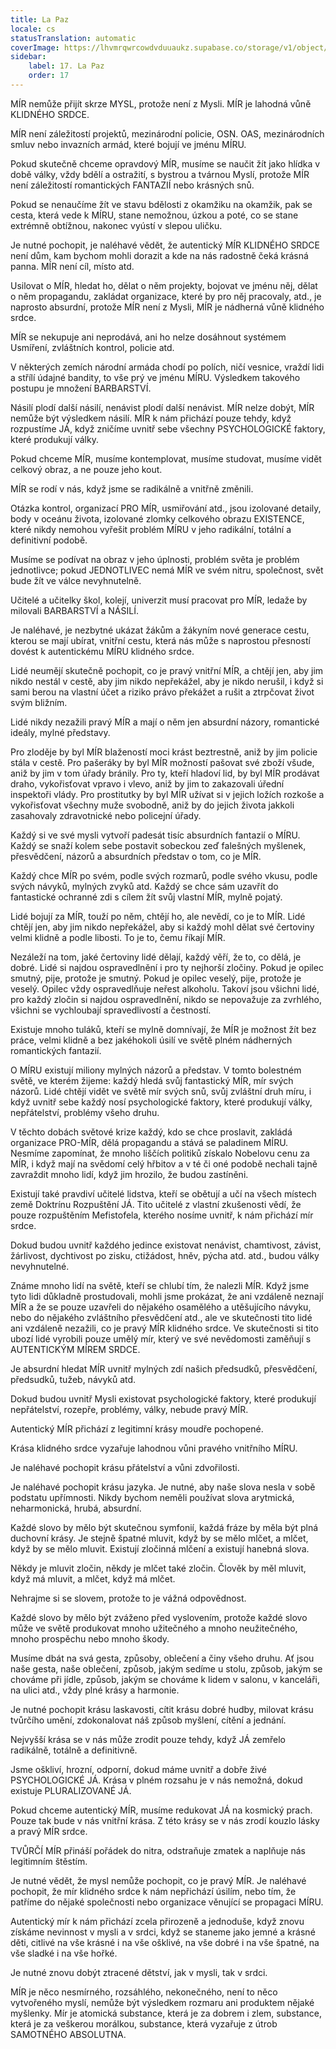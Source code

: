 ```yaml
---
title: La Paz
locale: cs
statusTranslation: automatic
coverImage: https://lhvmrqwrcowdvduuaukz.supabase.co/storage/v1/object/public/strapi-uploads/small_cover-educacion-fundamental.webp-2d51a7828a2b1309555be27f7e2a61a0.webp
sidebar:
    label: 17. La Paz
    order: 17
---
```

MÍR nemůže přijít skrze MYSL, protože není z Mysli. MÍR je lahodná vůně KLIDNÉHO SRDCE.

MÍR není záležitostí projektů, mezinárodní policie, OSN. OAS, mezinárodních smluv nebo invazních armád, které bojují ve jménu MÍRU.

Pokud skutečně chceme opravdový MÍR, musíme se naučit žít jako hlídka v době války, vždy bdělí a ostražití, s bystrou a tvárnou Myslí, protože MÍR není záležitostí romantických FANTAZIÍ nebo krásných snů.

Pokud se nenaučíme žít ve stavu bdělosti z okamžiku na okamžik, pak se cesta, která vede k MÍRU, stane nemožnou, úzkou a poté, co se stane extrémně obtížnou, nakonec vyústí v slepou uličku.

Je nutné pochopit, je naléhavé vědět, že autentický MÍR KLIDNÉHO SRDCE není dům, kam bychom mohli dorazit a kde na nás radostně čeká krásná panna. MÍR není cíl, místo atd.

Usilovat o MÍR, hledat ho, dělat o něm projekty, bojovat ve jménu něj, dělat o něm propagandu, zakládat organizace, které by pro něj pracovaly, atd., je naprosto absurdní, protože MÍR není z Mysli, MÍR je nádherná vůně klidného srdce.

MÍR se nekupuje ani neprodává, ani ho nelze dosáhnout systémem Usmíření, zvláštních kontrol, policie atd.

V některých zemích národní armáda chodí po polích, ničí vesnice, vraždí lidi a střílí údajné bandity, to vše prý ve jménu MÍRU. Výsledkem takového postupu je množení BARBARSTVÍ.

Násilí plodí další násilí, nenávist plodí další nenávist. MÍR nelze dobýt, MÍR nemůže být výsledkem násilí. MÍR k nám přichází pouze tehdy, když rozpustíme JÁ, když zničíme uvnitř sebe všechny PSYCHOLOGICKÉ faktory, které produkují války.

Pokud chceme MÍR, musíme kontemplovat, musíme studovat, musíme vidět celkový obraz, a ne pouze jeho kout.

MÍR se rodí v nás, když jsme se radikálně a vnitřně změnili.

Otázka kontrol, organizací PRO MÍR, usmiřování atd., jsou izolované detaily, body v oceánu života, izolované zlomky celkového obrazu EXISTENCE, které nikdy nemohou vyřešit problém MÍRU v jeho radikální, totální a definitivní podobě.

Musíme se podívat na obraz v jeho úplnosti, problém světa je problém jednotlivce; pokud JEDNOTLIVEC nemá MÍR ve svém nitru, společnost, svět bude žít ve válce nevyhnutelně.

Učitelé a učitelky škol, kolejí, univerzit musí pracovat pro MÍR, ledaže by milovali BARBARSTVÍ a NÁSILÍ.

Je naléhavé, je nezbytné ukázat žákům a žákyním nové generace cestu, kterou se mají ubírat, vnitřní cestu, která nás může s naprostou přesností dovést k autentickému MÍRU klidného srdce.

Lidé neumějí skutečně pochopit, co je pravý vnitřní MÍR, a chtějí jen, aby jim nikdo nestál v cestě, aby jim nikdo nepřekážel, aby je nikdo nerušil, i když si sami berou na vlastní účet a riziko právo překážet a rušit a ztrpčovat život svým bližním.

Lidé nikdy nezažili pravý MÍR a mají o něm jen absurdní názory, romantické ideály, mylné představy.

Pro zloděje by byl MÍR blažeností moci krást beztrestně, aniž by jim policie stála v cestě. Pro pašeráky by byl MÍR možností pašovat své zboží všude, aniž by jim v tom úřady bránily. Pro ty, kteří hladoví lid, by byl MÍR prodávat draho, vykořisťovat vpravo i vlevo, aniž by jim to zakazovali úřední inspektoři vlády. Pro prostitutky by byl MÍR užívat si v jejich ložích rozkoše a vykořisťovat všechny muže svobodně, aniž by do jejich života jakkoli zasahovaly zdravotnické nebo policejní úřady.

Každý si ve své mysli vytvoří padesát tisíc absurdních fantazií o MÍRU. Každý se snaží kolem sebe postavit sobeckou zeď falešných myšlenek, přesvědčení, názorů a absurdních představ o tom, co je MÍR.

Každý chce MÍR po svém, podle svých rozmarů, podle svého vkusu, podle svých návyků, mylných zvyků atd. Každý se chce sám uzavřít do fantastické ochranné zdi s cílem žít svůj vlastní MÍR, mylně pojatý.

Lidé bojují za MÍR, touží po něm, chtějí ho, ale nevědí, co je to MÍR. Lidé chtějí jen, aby jim nikdo nepřekážel, aby si každý mohl dělat své čertoviny velmi klidně a podle libosti. To je to, čemu říkají MÍR.

Nezáleží na tom, jaké čertoviny lidé dělají, každý věří, že to, co dělá, je dobré. Lidé si najdou ospravedlnění i pro ty nejhorší zločiny. Pokud je opilec smutný, pije, protože je smutný. Pokud je opilec veselý, pije, protože je veselý. Opilec vždy ospravedlňuje neřest alkoholu. Takoví jsou všichni lidé, pro každý zločin si najdou ospravedlnění, nikdo se nepovažuje za zvrhlého, všichni se vychloubají spravedlivostí a čestností.

Existuje mnoho tuláků, kteří se mylně domnívají, že MÍR je možnost žít bez práce, velmi klidně a bez jakéhokoli úsilí ve světě plném nádherných romantických fantazií.

O MÍRU existují miliony mylných názorů a představ. V tomto bolestném světě, ve kterém žijeme: každý hledá svůj fantastický MÍR, mír svých názorů. Lidé chtějí vidět ve světě mír svých snů, svůj zvláštní druh míru, i když uvnitř sebe každý nosí psychologické faktory, které produkují války, nepřátelství, problémy všeho druhu.

V těchto dobách světové krize každý, kdo se chce proslavit, zakládá organizace PRO-MÍR, dělá propagandu a stává se paladinem MÍRU. Nesmíme zapomínat, že mnoho liščích politiků získalo Nobelovu cenu za MÍR, i když mají na svědomí celý hřbitov a v té či oné podobě nechali tajně zavraždit mnoho lidí, když jim hrozilo, že budou zastíněni.

Existují také pravdiví učitelé lidstva, kteří se obětují a učí na všech místech země Doktrínu Rozpuštění JÁ. Tito učitelé z vlastní zkušenosti vědí, že pouze rozpuštěním Mefistofela, kterého nosíme uvnitř, k nám přichází mír srdce.

Dokud budou uvnitř každého jedince existovat nenávist, chamtivost, závist, žárlivost, dychtivost po zisku, ctižádost, hněv, pýcha atd. atd., budou války nevyhnutelné.

Známe mnoho lidí na světě, kteří se chlubí tím, že nalezli MÍR. Když jsme tyto lidi důkladně prostudovali, mohli jsme prokázat, že ani vzdáleně neznají MÍR a že se pouze uzavřeli do nějakého osamělého a utěšujícího návyku, nebo do nějakého zvláštního přesvědčení atd., ale ve skutečnosti tito lidé ani vzdáleně nezažili, co je pravý MÍR klidného srdce. Ve skutečnosti si tito ubozí lidé vyrobili pouze umělý mír, který ve své nevědomosti zaměňují s AUTENTICKÝM MÍREM SRDCE.

Je absurdní hledat MÍR uvnitř mylných zdí našich předsudků, přesvědčení, předsudků, tužeb, návyků atd.

Dokud budou uvnitř Mysli existovat psychologické faktory, které produkují nepřátelství, rozepře, problémy, války, nebude pravý MÍR.

Autentický MÍR přichází z legitimní krásy moudře pochopené.

Krása klidného srdce vyzařuje lahodnou vůni pravého vnitřního MÍRU.

Je naléhavé pochopit krásu přátelství a vůni zdvořilosti.

Je naléhavé pochopit krásu jazyka. Je nutné, aby naše slova nesla v sobě podstatu upřímnosti. Nikdy bychom neměli používat slova arytmická, neharmonická, hrubá, absurdní.

Každé slovo by mělo být skutečnou symfonií, každá fráze by měla být plná duchovní krásy. Je stejně špatné mluvit, když by se mělo mlčet, a mlčet, když by se mělo mluvit. Existují zločinná mlčení a existují hanebná slova.

Někdy je mluvit zločin, někdy je mlčet také zločin. Člověk by měl mluvit, když má mluvit, a mlčet, když má mlčet.

Nehrajme si se slovem, protože to je vážná odpovědnost.

Každé slovo by mělo být zváženo před vyslovením, protože každé slovo může ve světě produkovat mnoho užitečného a mnoho neužitečného, mnoho prospěchu nebo mnoho škody.

Musíme dbát na svá gesta, způsoby, oblečení a činy všeho druhu. Ať jsou naše gesta, naše oblečení, způsob, jakým sedíme u stolu, způsob, jakým se chováme při jídle, způsob, jakým se chováme k lidem v salonu, v kanceláři, na ulici atd., vždy plné krásy a harmonie.

Je nutné pochopit krásu laskavosti, cítit krásu dobré hudby, milovat krásu tvůrčího umění, zdokonalovat náš způsob myšlení, cítění a jednání.

Nejvyšší krása se v nás může zrodit pouze tehdy, když JÁ zemřelo radikálně, totálně a definitivně.

Jsme oškliví, hrozní, odporní, dokud máme uvnitř a dobře živé PSYCHOLOGICKÉ JÁ. Krása v plném rozsahu je v nás nemožná, dokud existuje PLURALIZOVANÉ JÁ.

Pokud chceme autentický MÍR, musíme redukovat JÁ na kosmický prach. Pouze tak bude v nás vnitřní krása. Z této krásy se v nás zrodí kouzlo lásky a pravý MÍR srdce.

TVŮRČÍ MÍR přináší pořádek do nitra, odstraňuje zmatek a naplňuje nás legitimním štěstím.

Je nutné vědět, že mysl nemůže pochopit, co je pravý MÍR. Je naléhavé pochopit, že mír klidného srdce k nám nepřichází úsilím, nebo tím, že patříme do nějaké společnosti nebo organizace věnující se propagaci MÍRU.

Autentický mír k nám přichází zcela přirozeně a jednoduše, když znovu získáme nevinnost v mysli a v srdci, když se staneme jako jemné a krásné děti, citlivé na vše krásné i na vše ošklivé, na vše dobré i na vše špatné, na vše sladké i na vše hořké.

Je nutné znovu dobýt ztracené dětství, jak v mysli, tak v srdci.

MÍR je něco nesmírného, rozsáhlého, nekonečného, není to něco vytvořeného myslí, nemůže být výsledkem rozmaru ani produktem nějaké myšlenky. Mír je atomická substance, která je za dobrem i zlem, substance, která je za veškerou morálkou, substance, která vyzařuje z útrob SAMOTNÉHO ABSOLUTNA.

